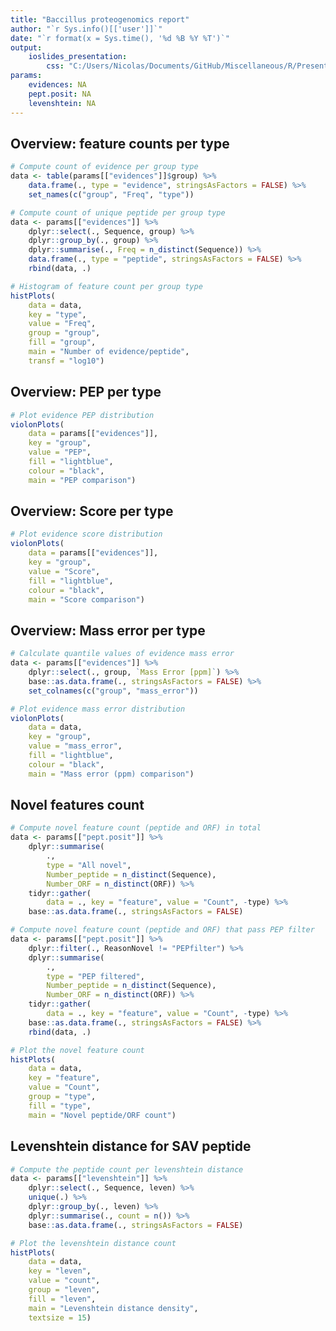 ```yaml
---
title: "Baccillus proteogenomics report"
author: "`r Sys.info()[['user']]`"
date: "`r format(x = Sys.time(), '%d %B %Y %T')`"
output:
    ioslides_presentation:
        css: "C:/Users/Nicolas/Documents/GitHub/Miscellaneous/R/Presentation/ioslides_custom.css"
params:
    evidences: NA
    pept.posit: NA
    levenshtein: NA
---
```




## Overview: feature counts per type

``` r

# Compute count of evidence per group type
data <- table(params[["evidences"]]$group) %>%
    data.frame(., type = "evidence", stringsAsFactors = FALSE) %>%
    set_names(c("group", "Freq", "type"))

# Compute count of unique peptide per group type
data <- params[["evidences"]] %>%
    dplyr::select(., Sequence, group) %>%
    dplyr::group_by(., group) %>%
    dplyr::summarise(., Freq = n_distinct(Sequence)) %>%
    data.frame(., type = "peptide", stringsAsFactors = FALSE) %>%
    rbind(data, .)

# Histogram of feature count per group type
histPlots(
    data = data,
    key = "type",
    value = "Freq",
    group = "group",
    fill = "group",
    main = "Number of evidence/peptide",
    transf = "log10")

```



## Overview: PEP per type

``` r

# Plot evidence PEP distribution
violonPlots(
    data = params[["evidences"]],
    key = "group",
    value = "PEP",
    fill = "lightblue",
    colour = "black",
    main = "PEP comparison")

```



## Overview: Score per type

``` r

# Plot evidence score distribution
violonPlots(
    data = params[["evidences"]],
    key = "group",
    value = "Score",
    fill = "lightblue",
    colour = "black",
    main = "Score comparison")

```



## Overview: Mass error per type

``` r

# Calculate quantile values of evidence mass error
data <- params[["evidences"]] %>%
    dplyr::select(., group, `Mass Error [ppm]`) %>%
    base::as.data.frame(., stringsAsFactors = FALSE) %>%
    set_colnames(c("group", "mass_error"))

# Plot evidence mass error distribution
violonPlots(
    data = data,
    key = "group",
    value = "mass_error",
    fill = "lightblue",
    colour = "black",
    main = "Mass error (ppm) comparison")

```



## Novel features count

``` r

# Compute novel feature count (peptide and ORF) in total
data <- params[["pept.posit"]] %>%
    dplyr::summarise(
        .,
        type = "All novel",
        Number_peptide = n_distinct(Sequence),
        Number_ORF = n_distinct(ORF)) %>%
    tidyr::gather(
        data = ., key = "feature", value = "Count", -type) %>%
    base::as.data.frame(., stringsAsFactors = FALSE)

# Compute novel feature count (peptide and ORF) that pass PEP filter 
data <- params[["pept.posit"]] %>%
    dplyr::filter(., ReasonNovel != "PEPfilter") %>%
    dplyr::summarise(
        .,
        type = "PEP filtered",
        Number_peptide = n_distinct(Sequence),
        Number_ORF = n_distinct(ORF)) %>%
    tidyr::gather(
        data = ., key = "feature", value = "Count", -type) %>%
    base::as.data.frame(., stringsAsFactors = FALSE) %>%
    rbind(data, .)

# Plot the novel feature count
histPlots(
    data = data,
    key = "feature",
    value = "Count",
    group = "type",
    fill = "type",
    main = "Novel peptide/ORF count")

```



## Levenshtein distance for SAV peptide

``` r

# Compute the peptide count per levenshtein distance
data <- params[["levenshtein"]] %>%
    dplyr::select(., Sequence, leven) %>%
    unique(.) %>%
    dplyr::group_by(., leven) %>%
    dplyr::summarise(., count = n()) %>%
    base::as.data.frame(., stringsAsFactors = FALSE)

# Plot the levenshtein distance count
histPlots(
    data = data,
    key = "leven",
    value = "count",
    group = "leven",
    fill = "leven",
    main = "Levenshtein distance density",
    textsize = 15)

```



